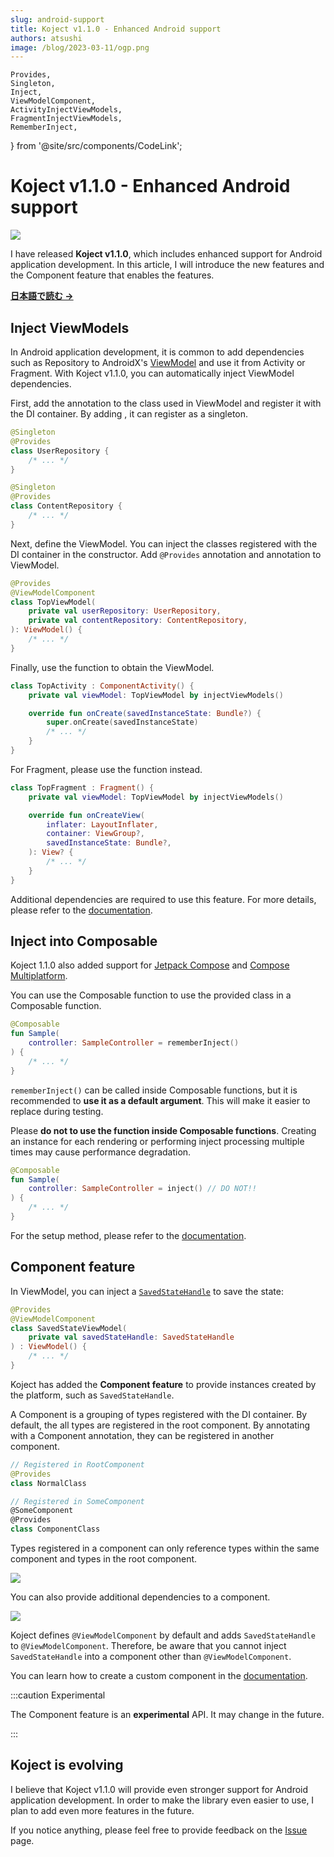 ```yaml
---
slug: android-support
title: Koject v1.1.0 - Enhanced Android support
authors: atsushi
image: /blog/2023-03-11/ogp.png
---
```


    Provides,
    Singleton,
    Inject,
    ViewModelComponent,
    ActivityInjectViewModels,
    FragmentInjectViewModels,
    RememberInject,
} from '@site/src/components/CodeLink';

# Koject v1.1.0 - Enhanced Android support

![](/blog/2023-03-11/banner.png)

I have released **Koject v1.1.0**, which includes enhanced support for Android application development.
In this article, I will introduce the new features and the Component feature that enables the features.

<!--truncate-->

[**日本語で読む →**](/blog/jp/android-support)

## Inject ViewModels
In Android application development, it is common to add dependencies such as Repository to AndroidX's [ViewModel](https://developer.android.com/reference/androidx/lifecycle/ViewModel) and use it from Activity or Fragment. With Koject v1.1.0, you can automatically inject ViewModel dependencies.

First, add the <Provides/> annotation to the class used in ViewModel and register it with the DI container.
By adding <Singleton/>, it can register as a singleton.

```kotlin
@Singleton
@Provides
class UserRepository {
    /* ... */
}

@Singleton
@Provides
class ContentRepository {
    /* ... */
}
```

Next, define the ViewModel.
You can inject the classes registered with the DI container in the constructor. Add `@Provides` annotation and <ViewModelComponent/> annotation to ViewModel.

```kotlin
@Provides
@ViewModelComponent
class TopViewModel(
    private val userRepository: UserRepository,
    private val contentRepository: ContentRepository,
): ViewModel() {
    /* ... */
}
```

Finally, use the <ActivityInjectViewModels/> function to obtain the ViewModel.

```kotlin
class TopActivity : ComponentActivity() {
    private val viewModel: TopViewModel by injectViewModels()

    override fun onCreate(savedInstanceState: Bundle?) {
        super.onCreate(savedInstanceState)
        /* ... */
    }
}
```

For Fragment, please use the <FragmentInjectViewModels/> function instead.

```kotlin
class TopFragment : Fragment() {
    private val viewModel: TopViewModel by injectViewModels()

    override fun onCreateView(
        inflater: LayoutInflater,
        container: ViewGroup?,
        savedInstanceState: Bundle?,
    ): View? {
        /* ... */
    }
}
```

Additional dependencies are required to use this feature. For more details, please refer to the [documentation](/docs/android/viewmodel).

## Inject into Composable
Koject 1.1.0 also added support for [Jetpack Compose](https://developer.android.com/jetpack/compose) and [Compose Multiplatform](https://www.jetbrains.com/lp/compose-mpp/).

You can use the <RememberInject/> Composable function to use the provided class in a Composable function.

```kotlin
@Composable
fun Sample(
    controller: SampleController = rememberInject()
) {
    /* ... */
}
```

`rememberInject()` can be called inside Composable functions, but it is recommended to **use it as a default argument**.
This will make it easier to replace during testing.

Please **do not to use the <Inject/> function inside Composable functions**. Creating an instance for each rendering or performing inject processing multiple times may cause performance degradation.

```kotlin
@Composable
fun Sample(
    controller: SampleController = inject() // DO NOT!!
) {
    /* ... */
}
```

For the setup method, please refer to the [documentation](/docs/compose/core).

## Component feature
In ViewModel, you can inject a [`SavedStateHandle`](https://developer.android.com/reference/androidx/lifecycle/SavedStateHandle) to save the state:

```kotlin
@Provides
@ViewModelComponent
class SavedStateViewModel(
    private val savedStateHandle: SavedStateHandle
) : ViewModel() {
    /* ... */
}
```

Koject has added the **Component feature** to provide instances created by the platform, such as `SavedStateHandle`.

A Component is a grouping of types registered with the DI container.
By default, the all types are registered in the root component.
By annotating with a Component annotation, they can be registered in another component.

```kotlin
// Registered in RootComponent
@Provides
class NormalClass

// Registered in SomeComponent
@SomeComponent
@Provides
class ComponentClass
```

Types registered in a component can only reference types within the same component and types in the root component.

![](/img/docs/component.png)

You can also provide additional dependencies to a component.

![](/img/docs/component-extras.png)

Koject defines `@ViewModelComponent` by default and adds `SavedStateHandle` to `@ViewModelComponent`.
Therefore, be aware that you cannot inject `SavedStateHandle` into a component other than `@ViewModelComponent`.

You can learn how to create a custom component in the [documentation](/docs/core/component).

:::caution Experimental

The Component feature is an **experimental** API. It may change in the future.

:::

## Koject is evolving
I believe that Koject v1.1.0 will provide even stronger support for Android application development.
In order to make the library even easier to use, I plan to add even more features in the future.

If you notice anything, please feel free to provide feedback on the [Issue](https://github.com/Mori-Atsushi/koject/issues) page.
